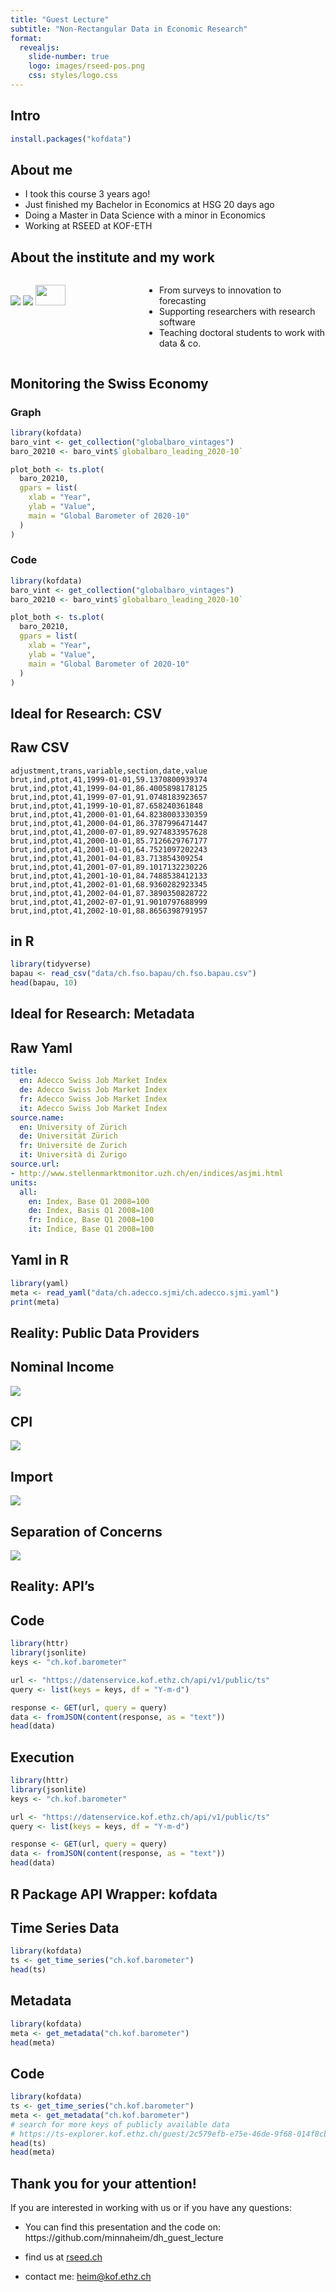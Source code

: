 ```yaml
---
title: "Guest Lecture"
subtitle: "Non-Rectangular Data in Economic Research"
format:
  revealjs:
    slide-number: true
    logo: images/rseed-pos.png
    css: styles/logo.css
---
```


## Intro {visibility="hidden"}
```r
install.packages("kofdata")
```

<!-- Hello everybody, today I will be talking to you about data, as you have learnt about it until today, and I will try to help you put some of this knowledge into context, and show you how some of this data might be used in economic research -->
<!-- so you might be wondering, why am *I* talking to you about this? My Name is Minna, I am a master student in data science, pursuing a minor economics and exactly 3 years ago, I took this course! -->

## About me 
- I took this course 3 years ago!
- Just finished my Bachelor in Economics at HSG 20 days ago 
- Doing a Master in Data Science with a minor in Economics
- Working at RSEED at KOF-ETH

## About the institute and my work

<!-- currently I work at KOF which is the Swiss Economic Institute at ETH, where we conduct research about the swiss and global economy. We research all kinds of fields, ranging from the state of the labour market to the swiss innovation capability. To do this, we work with all kinds of data: Data we collect and analyse and publish ourselves, like business tendency surveys, for example. --> 

<!-- I work at the RSEED section, where we build software such as R packages for economic researchers and teach people how to work with data to improve their research. The course I am assisting in this semester is a PhD course where we teach students from non-programming backgrounds to programme with data, and other useful tools to enable collaboration and ease in research. -->

<!-- As you can imagine, we use a lot of data and also work with people who use and process a lot of data. In particular, we use time series data. I am 100% sure that each of you, have if not have used time series data, at least seen it - e.g. stock prices!!-->

:::: {.columns}
::: {.column width="40%"}
![](images/ETH_Fremdmedienlogo_KOF_horizontal_pos.png)
![](images/rseed-pos.png)
![](images/h4sci-logo-web.svg){width="50%"}
:::

::: {.column width="60%"}
- From surveys to innovation to forecasting
- Supporting researchers with research software
- Teaching doctoral students to work with data & co. 
:::
::::


## Monitoring the Swiss Economy {.smaller}
::: {.panel-tabset}

<!-- this is what time series look like when plotted. Conceptually, you can imagine it as rectangular data, so tabular, with values at different points in time. -->

<!-- Here we are looking at a very specific time series, which is the global barometer: which is a KOF created system of indicators that enables a timely analysis of global economic development. To creating this barometer, aka measure global economic development researchers need to take a lot of other data into consideration, which is 1000s of other time series data -->

### Graph 
```r
library(kofdata)
baro_vint <- get_collection("globalbaro_vintages")
baro_20210 <- baro_vint$`globalbaro_leading_2020-10`

plot_both <- ts.plot(
  baro_20210,
  gpars = list(
    xlab = "Year",
    ylab = "Value",
    main = "Global Barometer of 2020-10"
  )
)
```

### Code 

<!-- if the data is readily available, easy to import and cleaned, then it can be and visualized in 13 lines of code like here: But since I am here to give you a more practical perspective of data handling, I can tell you that this is usually not the case -->

```r
library(kofdata)
baro_vint <- get_collection("globalbaro_vintages")
baro_20210 <- baro_vint$`globalbaro_leading_2020-10`

plot_both <- ts.plot(
  baro_20210,
  gpars = list(
    xlab = "Year",
    ylab = "Value",
    main = "Global Barometer of 2020-10"
  )
)
```
:::

<!-- Most researchers prefer working with csv data - as you've already learnt. This is what csv data looks like, and on the next tab, is what csv data looks like when it is imported and visualited in R, as you probably know-->

## Ideal for Research: CSV

::: {.panel-tabset}

## Raw CSV
```csv
adjustment,trans,variable,section,date,value
brut,ind,ptot,41,1999-01-01,59.1370800939374
brut,ind,ptot,41,1999-04-01,86.4005898178125
brut,ind,ptot,41,1999-07-01,91.0748183923657
brut,ind,ptot,41,1999-10-01,87.658240361848
brut,ind,ptot,41,2000-01-01,64.8238003330359
brut,ind,ptot,41,2000-04-01,86.3787996471447
brut,ind,ptot,41,2000-07-01,89.9274833957628
brut,ind,ptot,41,2000-10-01,85.7126629767177
brut,ind,ptot,41,2001-01-01,64.7521097202243
brut,ind,ptot,41,2001-04-01,83.713854309254
brut,ind,ptot,41,2001-07-01,89.1017132230226
brut,ind,ptot,41,2001-10-01,84.7488538412133
brut,ind,ptot,41,2002-01-01,68.9360282923345
brut,ind,ptot,41,2002-04-01,87.3890350828722
brut,ind,ptot,41,2002-07-01,91.9010797688999
brut,ind,ptot,41,2002-10-01,88.8656398791957
```

## in R
```r
library(tidyverse)
bapau <- read_csv("data/ch.fso.bapau/ch.fso.bapau.csv")
head(bapau, 10)
```

:::


## Ideal for Research: Metadata
<!-- And since economic researchers usually do not only work with few time series, but potentially 100s, there also needs to be available information which describes the variables, the units it is represented in and the source, which is what meta data is for. -->

<!-- Since this data is often in text format, it is represented in nested format, such as json (as you've learnt) or yaml, which is a similar format for nested data, but without brackets, which you see in json data -->

::: {.panel-tabset}

## Raw Yaml
```yaml
title:
  en: Adecco Swiss Job Market Index
  de: Adecco Swiss Job Market Index
  fr: Adecco Swiss Job Market Index
  it: Adecco Swiss Job Market Index
source.name:
  en: University of Zürich
  de: Universität Zürich
  fr: Université de Zurich
  it: Università di Zurigo
source.url:
- http://www.stellenmarktmonitor.uzh.ch/en/indices/asjmi.html
units:
  all:
    en: Index, Base Q1 2008=100
    de: Index, Basis Q1 2008=100
    fr: Indice, Base Q1 2008=100
    it: Indice, Base Q1 2008=100
```

## Yaml in R
```r
library(yaml)
meta <- read_yaml("data/ch.adecco.sjmi/ch.adecco.sjmi.yaml")
print(meta)
```

:::
## Reality: Public Data Providers {.smaller}
<!-- In reality, however, the data we use and get isnt perfect or this tidy. -->

<!-- IMPORTANT: excel spreadsheets are fundamentally designed for human viewing, but not ideal to extract data when coding, thus, but bad if you want to use it in your research! -->

<!-- these excel sheets, although visually appealing and readable, lack consistency and machine readability (?).  Think about it, the patterns and techniques used to clean one spreadsheet are very different for the next -->

::: {.panel-tabset}
## Nominal Income 
![](images/nominal_einkommen.png)

## CPI
![](images/cpi.png)

## Import 
![](images/import.png)
:::

<!-- and that is the crux of the issue that we want to target with our initiative at RSEED. We realise that researchers spend way too much time importing and cleaning public data, and thus have less time to research. We as programmers and data scientists have the capabilities to solve this, so we want to create a good so-called seperation of concerns -->

## Separation of Concerns
<!-- so what we are doing in at our work is taking the data published by public data providers like the swiss national bank, or the federal statistical office, and transform this mixed-format data into tidy data where each information type has its appropriate format, as shown before. rectangular data (aka time series) into csv files and non-rectangular data aka descriptions into non-rectangular formats, like yaml or json. which is researcher-friendly  -->

![](images/combined_ill.jpeg)

<!-- Most of this initiative is still in development, and is 1. not publicly usable yet, and 2. quite complex, since the heterogeneity of public data means that there aren't one-fix-all functions, unfortunately. -->

<!-- So, I will talk to you about a closely related project under the same hood, which also improves the  availability of public data and the seperation of rectangular and non-rectangular data, and moreover, this project you can access and use yourself -->

<!-- to go through this example, I want you to imagine that you are an economic researcher or better yet, you might be in future, when you start working on your bachelor's thesis. Like many economic researchers, you will want to work with data. --> 

<!-- Another reality of working with data is not only the ugly formats that you will encounter but API's.API's are a very common tool in a data scientist's toolbox, but also in a reseachers toolbox, since working with data is made a lot easier! -->

## Reality: API's

<!-- API's - application programming interfaces are software interemediaries that allow for communication between two applications - which allow you to get data from one place smoothly into your coding environment without needing to actually go onto a website to check if the data exists and download it. -->

<!-- IMPORTANT: API's are fundamentally not meant for humans, but for sharing data between computers, and thus represented in nested form (json)  -->

<!-- but why am I talking about APIs now. Well, as you will see in a quick demonstration, data fetched through an API is almost always in json data. So knowing how to work with json and other non-rectangular data is essential in working with data from APIs -->

<!-- create a quick demonstration: go to arc/brave browser (where you can pretty print) and put in: http://datenservice.kof.ethz.ch/api/v1/public/ts?keys=ch.kof.barometer

1. show data
2. pretty print it 
3. explain that this is what the data looks like that we get from apis
-->


::: {.panel-tabset}

## Code
```r
library(httr)
library(jsonlite)
keys <- "ch.kof.barometer"

url <- "https://datenservice.kof.ethz.ch/api/v1/public/ts"
query <- list(keys = keys, df = "Y-m-d")

response <- GET(url, query = query)
data <- fromJSON(content(response, as = "text"))
head(data)
```
## Execution

```r
library(httr)
library(jsonlite)
keys <- "ch.kof.barometer"

url <- "https://datenservice.kof.ethz.ch/api/v1/public/ts"
query <- list(keys = keys, df = "Y-m-d")

response <- GET(url, query = query)
data <- fromJSON(content(response, as = "text"))
head(data)
```
:::


## R Package API Wrapper: kofdata 

::: {.panel-tabset}
## Time Series Data
```r
library(kofdata)
ts <- get_time_series("ch.kof.barometer")
head(ts)
```

## Metadata
```r
library(kofdata)
meta <- get_metadata("ch.kof.barometer")
head(meta)
```

## Code 

```r
library(kofdata)
ts <- get_time_series("ch.kof.barometer")
meta <- get_metadata("ch.kof.barometer")
# search for more keys of publicly available data
# https://ts-explorer.kof.ethz.ch/guest/2c579efb-e75e-46de-9f68-014f8cb603f6
head(ts)
head(meta)
```

:::


## Thank you for your attention! 
If you are interested in working with us or if you have any questions: 

- You can find this presentation and the code on: https://github.com/minnaheim/dh_guest_lecture

- find us at [rseed.ch](https://rseed.ch)
- contact me: [heim@kof.ethz.ch](mailto:heim@kof.ethz.ch)
